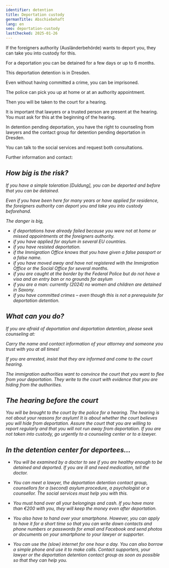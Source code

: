 ```yaml
---
identifier: detention
title: Deportation custody
germanTitle: Abschiebehaft
lang: en
seo: deportation-custody
lastChecked: 2025-01-26
---
```



If the foreigners authority (Ausländerbehörde) wants to deport you, they can take you into custody for this.

For a deportation you can be detained for a few days or up to 6 months.

This deportation detention is in Dresden.

Even without having committed a crime, you can be imprisoned.

The police can pick you up at home or at an authority appointment.

Then you will be taken to the court for a hearing.

It is important that lawyers or a trusted person are present at the hearing. You must ask for this at the beginning of the hearing.

In detention pending deportation, you have the right to counseling from lawyers and the contact group for detention pending deportation in Dresden.

You can talk to the social services and request both consultations.

Further information and contact:

<Address identifier="abschiebehaftkontaktgruppe" />

## How big is the risk?

If you have a simple toleration [Duldung], you can be deported and before that you can be detained.

Even if you have been here for many years or have applied for residence, the foreigners authority can deport you and take you into custody beforehand.

The danger is big,

- if deportations have already failed because you were not at home or missed appointments at the foreigners authority.
- if you have applied for asylum in several EU countries.
- if you have resisted deportation.
- if the Immigration Office knows that you have given a false passport or a false name.
- if you have moved away and have not registered with the Immigration Office or the Social Office for several months.
- if you are caught at the border by the Federal Police but do not have a visa and an entry ban or no grounds for asylum
- if you are a man: currently (2024) no women and children are detained in Saxony.
- if you have committed crimes – even though this is not a prerequisite for deportation detention.

## What can you do?

If you are afraid of deportation and deportation detention, please seek counseling at:

<Block identifier="counseling_addresses" />

Carry the name and contact information of your attorney and someone you trust with you at all times!

<InternalShortLink identifier="forms" />

If you are arrested, insist that they are informed and come to the court hearing.

The immigration authorities want to convince the court that you want to flee from your deportation. They write to the court with evidence that you are hiding from the authorities.

<Block identifier="hide" />

## The hearing before the court

You will be brought to the court by the police for a hearing. The hearing is not about your reasons for asylum! It is about whether the court believes you will hide from deportation. Assure the court that you are willing to report regularly and that you will not run away from deportation. If you are not taken into custody, go urgently to a counseling center or to a lawyer.

## In the detention center for deportees...

- You will be examined by a doctor to see if you are healthy enough to be detained and deported. If you are ill and need medication, tell the doctor.

- You can meet a lawyer, the deportation detention contact group, counsellors for a (second) asylum procedure, a psychologist or a counsellor. The social services must help you with this.

- You must hand over all your belongings and cash. If you have more than €200 with you, they will keep the money even after deportation.

- You also have to hand over your smartphone. However, you can apply to have it for a short time so that you can write down contacts and phone numbers or passwords for email and Facebook and send photos or documents on your smartphone to your lawyer or supporter.

- You can use the (slow) internet for one hour a day. You can also borrow a simple phone and use it to make calls. Contact supporters, your lawyer or the deportation detention contact group as soon as possible so that they can help you.
